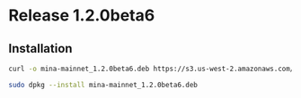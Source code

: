 
# Release 1.2.0beta6

## Installation

```bash
curl -o mina-mainnet_1.2.0beta6.deb https://s3.us-west-2.amazonaws.com/packages.o1test.net/pool/stretch/m/mi/mina-mainnet_1.2.0beta5-feature-tweak2-bee023a.deb

sudo dpkg --install mina-mainnet_1.2.0beta6.deb
```
